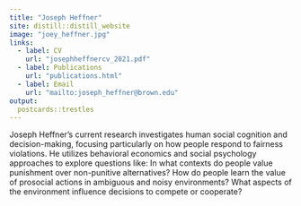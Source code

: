 ```yaml
---
title: "Joseph Heffner"
site: distill::distill_website
image: "joey_heffner.jpg"
links:
  - label: CV
    url: "josephheffnercv_2021.pdf"
  - label: Publications
    url: "publications.html"
  - label: Email
    url: "mailto:joseph_heffner@brown.edu"
output:
  postcards::trestles
---
```

 
Joseph Heffner's current research investigates human social cognition and decision-making, focusing particularly on how people respond to fairness violations. He utilizes behavioral economics and social psychology approaches to explore questions like: In what contexts do people value punishment over non-punitive alternatives? How do people learn the value of prosocial actions in ambiguous and noisy environments? What aspects of the environment influence decisions to compete or cooperate?